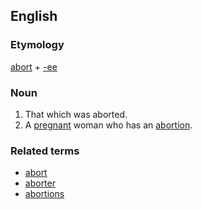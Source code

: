==English==
===Etymology===
[[abort]] + [[-ee]]
===Noun===
{{en-noun}}
# That which was aborted.
# A [[pregnant]] woman who has an [[abortion]].

===Related terms===
* [[abort]]
* [[aborter]]
* [[abortions]]
